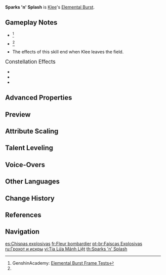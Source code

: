 {{Talent Infobox
|image         = Talent Sparks 'n' Splash.png
|character     = Klee
|type          = Elemental Burst
|info          = Klee's Blazing Delight! For the duration of this ability, continuously summons Sparks 'n' Splash to attack nearby opponents, dealing {{Color|[[AoE]] Pyro DMG}}.
|energyCost    = 60
|CD            = 15s
|duration      = 10s
|attr1         = Sparks 'n' Splash DMG
|value1        = 42.6-90.6%
|utility1      = AoE
|utility2      = Requires Staying on Field
|scale_att1    = ATK
}}
{{Description|The knights all believe that Klee must have a lucky star watching over her to have never been hurt by any of her own bombs...}}
'''Sparks 'n' Splash''' is [[Klee]]'s [[Elemental Burst]].

==Gameplay Notes==
* {{TalentNote|energy frame|15}}<ref name="Genshin Academy burst info sheet">GenshinAcademy: [https://docs.google.com/spreadsheets/d/1iLUT8Tafwih3RZbNlA59w6-x5NQdgPvsMc86b7W92DQ/edit#gid=0 Elemental Burst Frame Tests]</ref>
* {{TalentNote|cooldown frame|10}}<ref name="Genshin Academy burst info sheet" />
* The effects of this skill end when Klee leaves the field.

;<big>Constellation Effects</big>
* {{TalentNote|constellation|4|Sparkly Explosion}}
* {{TalentNote|constellation|5|Nova Burst}}
* {{TalentNote|constellation|6|Blazing Delight|After using this talent, all party members' {{Color|Pyro DMG Bonus}} is increased by 10% for 25 seconds, and all party members other than Klee gain 3 [[energy]] every 3 seconds until this talent ends.}}

==Advanced Properties==
{{Advanced Properties
|title   = Sparks 'n' Splash DMG
|gu      = 1U
|icdtag  = Elemental Burst
|icdtype = 2.5s/3 Hits
|poise   = 25
|impulse = 0

|title2   = Additional Sparks (C1)
|gu2      = 1U
|icdtag2  = Elemental Burst
|icdtype2 = 2.5s/3 Hits
|poise2   = 25
|impulse2 = 0

|title3   = Explosion (C4)
|gu3      = 2U
|icdtag3  = none
|poise3   = 120
|impulse3 = 5
}}

==Preview==
{{Preview
|file    = Sparks 'n' Splash Preview
}}
{{clr}}

==Attribute Scaling==
{{Talent Scaling
|talentType=Elemental Burst
|levels=14
|order=sparksnsplashdmg,duration,cd,energycost
|titles=Sparks 'n' Splash DMG (%),Duration,CD,Energy Cost
|sparksnsplashdmg_1=42.64
|sparksnsplashdmg_2=45.84
|sparksnsplashdmg_3=49.04
|sparksnsplashdmg_4=53.30
|sparksnsplashdmg_5=56.50
|sparksnsplashdmg_6=59.70
|sparksnsplashdmg_7=63.96
|sparksnsplashdmg_8=68.22
|sparksnsplashdmg_9=72.49
|sparksnsplashdmg_10=76.75
|sparksnsplashdmg_11=81.02
|sparksnsplashdmg_12=85.28
|sparksnsplashdmg_13=90.61
|sparksnsplashdmg_14=95.94

|duration=10s

|cd=15s

|energycost=60
}}

==Talent Leveling==
{{Talent Upgrade|Klee}}

==Voice-Overs==
{{Talent VO}}

==Other Languages==
{{Other Languages
|en      = Sparks 'n' Splash
|zhs     = 轰轰火花
|zhs_rm  = Hōnghōng Huǒhuā
|zht     = 轟轟火花
|zht_rm  = Hōnghōng Huǒhuā
|zh_tl   = Boom-Boom Spark
|ja      = ドッカン花火
|ja_rm   = Dokkan Hanabi<ref>{{Ref/VO|Klee|元素爆発|ja|note=first Voice-Over}}</ref>
|ja_tl   = Kaboom Fireworks
|ja_note = {{lang|''Dokkan''|ja=ドッカン}} is an onomatopeia for a huge explosion.
|ko      = 쾅쾅 불꽃
|ko_rm   = Kwangkwang Bulkkot
|ko_tl   = Boom-Boom Flames
|es      = Chispas explosivas
|es_tl   = Explosive Sparks
|fr      = Fleur bombardier
|fr_tl   = Bomber Flower
|ru      = Грохот и искры
|ru_tl   = Rumble and Sparks
|th      = Sparks 'n' Splash
|vi      = Tia Lửa Mãnh Liệt
|vi_tl   = Intense Sparks
|de      = Funkelfunken
|de_tl   = Sparkle Sparks
|id      = Sparks 'n' Splash
|pt      = Faíscas Explosivas
|pt_tl   = Explosive Sparks
|tr      = Kıvılcımlar ve Patlama
|tr_tl   = 
|it      = Schizzi e scintille
|it_tl   = Splashes and Sparkles
}}

==Change History==
{{Change History|1.0}}

==References==
{{Reflist}}

==Navigation==
{{Talent Navbox|Klee}}

[[es:Chispas explosivas]]
[[fr:Fleur bombardier]]
[[pt-br:Faíscas Explosivas]]
[[ru:Грохот и искры]]
[[vi:Tia Lửa Mãnh Liệt]]
[[th:Sparks 'n' Splash]]